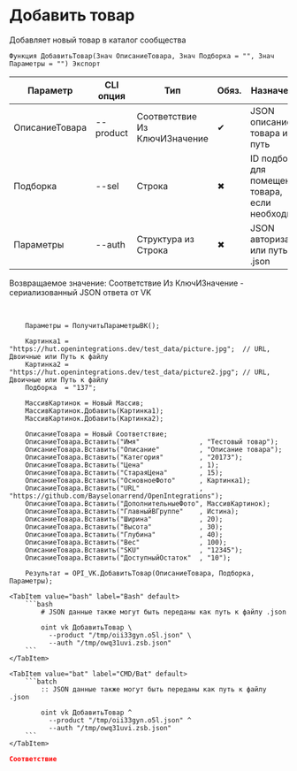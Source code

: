 ﻿---
sidebar_position: 4
description: Добавить товар и другие функции для работы с VK в Открытом пакете интеграций - бесплатной open-source библиотеке интеграций для 1С:Предприятие 8, OneScript и CLI
keywords: [1C, 1С, 1С:Предприятие, 1С:Предприятие 8.3, API, Интеграция, Сервисы, Обмен, OneScript, CLI, VK]
---


# Добавить товар
 Добавляет новый товар в каталог сообщества



`Функция ДобавитьТовар(Знач ОписаниеТовара, Знач Подборка = "", Знач Параметры = "") Экспорт`

  | Параметр | CLI опция | Тип | Обяз. | Назначение |
  |-|-|-|-|-|
  | ОписаниеТовара | --product | Соответствие Из КлючИЗначение | &#x2714; | JSON описание товара или путь |
  | Подборка | --sel | Строка | &#x2716; | ID подборка для помещения товара, если необходимо |
  | Параметры | --auth | Структура из Строка | &#x2716; | JSON авторизации или путь к .json |

  
  Возвращаемое значение:   Соответствие Из КлючИЗначение - сериализованный JSON ответа от VK

<br/>




```bsl title="Пример использования для 1С:Предприятие/OneScript"
    Параметры = ПолучитьПараметрыВК();

    Картинка1 = "https://hut.openintegrations.dev/test_data/picture.jpg";  // URL, Двоичные или Путь к файлу
    Картинка2 = "https://hut.openintegrations.dev/test_data/picture2.jpg"; // URL, Двоичные или Путь к файлу
    Подборка  = "137";

    МассивКартинок = Новый Массив;
    МассивКартинок.Добавить(Картинка1);
    МассивКартинок.Добавить(Картинка2);

    ОписаниеТовара = Новый Соответствие;
    ОписаниеТовара.Вставить("Имя"               , "Тестовый товар");
    ОписаниеТовара.Вставить("Описание"          , "Описание товара");
    ОписаниеТовара.Вставить("Категория"         , "20173");
    ОписаниеТовара.Вставить("Цена"              , 1);
    ОписаниеТовара.Вставить("СтараяЦена"        , 15);
    ОписаниеТовара.Вставить("ОсновноеФото"      , Картинка1);
    ОписаниеТовара.Вставить("URL"               , "https://github.com/Bayselonarrend/OpenIntegrations");
    ОписаниеТовара.Вставить("ДополнительныеФото", МассивКартинок);
    ОписаниеТовара.Вставить("ГлавныйВГруппе"    , Истина);
    ОписаниеТовара.Вставить("Ширина"            , 20);
    ОписаниеТовара.Вставить("Высота"            , 30);
    ОписаниеТовара.Вставить("Глубина"           , 40);
    ОписаниеТовара.Вставить("Вес"               , 100);
    ОписаниеТовара.Вставить("SKU"               , "12345");
    ОписаниеТовара.Вставить("ДоступныйОстаток"  , "10");

    Результат = OPI_VK.ДобавитьТовар(ОписаниеТовара, Подборка, Параметры);
```
    

 <Tabs>
  
    <TabItem value="bash" label="Bash" default>
        ```bash
            # JSON данные также могут быть переданы как путь к файлу .json
            
            oint vk ДобавитьТовар \
              --product "/tmp/oii33gyn.o5l.json" \
              --auth "/tmp/owq31uvi.zsb.json"
        ```
    </TabItem>
  
    <TabItem value="bat" label="CMD/Bat" default>
        ```batch
            :: JSON данные также могут быть переданы как путь к файлу .json
            
            oint vk ДобавитьТовар ^
              --product "/tmp/oii33gyn.o5l.json" ^
              --auth "/tmp/owq31uvi.zsb.json"
        ```
    </TabItem>
</Tabs>


```json title="Результат"
Соответствие
```
